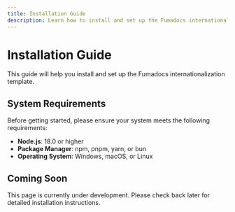 ```yaml
---
title: Installation Guide
description: Learn how to install and set up the Fumadocs internationalization template
---
```


# Installation Guide

This guide will help you install and set up the Fumadocs internationalization template.

## System Requirements

Before getting started, please ensure your system meets the following requirements:

- **Node.js**: 18.0 or higher
- **Package Manager**: npm, pnpm, yarn, or bun
- **Operating System**: Windows, macOS, or Linux

## Coming Soon

This page is currently under development. Please check back later for detailed installation instructions.
